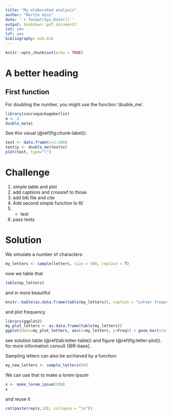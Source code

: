 ```yaml
---
title: "My elaborated analysis"
author: "Martin Hinz"
date: '`r format(Sys.Date())`'
output: bookdown::pdf_document2
lot: yes
lof: yes
bibliography: bib.bib
---
```



```r
knitr::opts_chunk$set(echo = TRUE)
```


# A better heading

## First function

For doubling the number, you might use the function 'double_me'.

```r
library(coursepackageberlin)
a <- 2
double_me(a)

```

See this visual (\@ref(fig:chunk-label)):


```r
test <- data.frame(x=1:100)
test$y <- double_me(test$x)
plot(test, type="l")

```

# Challenge

1. simple table and plot
2. add captions and crossref to those
3. add bib file and cite
4. Add second simple function to R/
5. + test
6. pass tests


# Solution

We simulate a number of characters:

```r
my_letters <- sample(letters, size = 500, replace = T)
```

now we table that

```r
table(my_letters)
```

and in more beautiful

```r
knitr::kable(as.data.frame(table(my_letters)), caption = "Letter frequency table")
```
and plot frequency

```r
library(ggplot2)
my_plot_letters <- as.data.frame(table(my_letters))
ggplot(data=my_plot_letters, aes(x=my_letters, y=Freq)) + geom_bar(stat = "identity")
```

see solution table (\@ref(tab:letter-table)) and figure (\@ref(fig:letter-plot)). for more information consult [@R-base].

Sampling letters can also be archieved by a function:


```r
my_new_letters <- sample_letters(50)
```

We can use that to make a lorem ipsum

```r
x <- make_lorem_ipsum(100)
x
```

and reuse it
```r
cat(paste(rep(x,10), collapse = "\n"))
```
